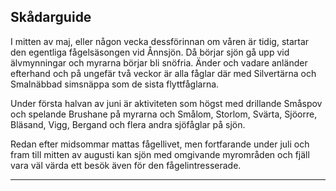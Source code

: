 
## Skådarguide

I mitten av maj, eller någon vecka dessförinnan om våren är tidig, startar den egentliga fågelsäsongen vid Ånnsjön. Då börjar sjön gå upp vid älvmynningar och myrarna börjar bli snöfria. Änder och vadare anländer efterhand och på ungefär två veckor är alla fåglar där med Silvertärna och Smalnäbbad simsnäppa som de sista flyttfåglarna.

Under första halvan av juni är aktiviteten som högst med drillande Småspov och spelande Brushane på myrarna och Smålom, Storlom, Svärta, Sjöorre, Bläsand, Vigg, Bergand och flera andra sjöfåglar på sjön.

Redan efter midsommar mattas fågellivet, men fortfarande under juli och fram till mitten av augusti kan sjön med omgivande myrområden och fjäll vara väl värda ett besök även för den fågelintresserade.

---

<GuidesGrid />

